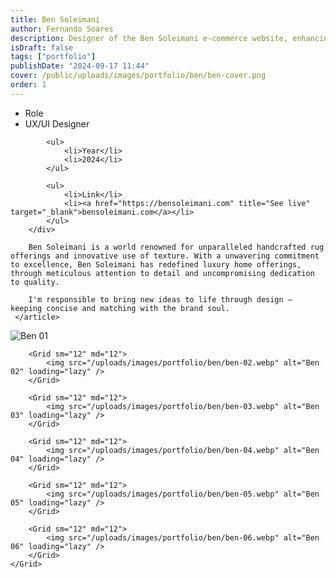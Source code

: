 ```yaml
---
title: Ben Soleimani
author: Fernando Soares
description: Designer of the Ben Soleimani e-commerce website, enhancing the product with UX/UI and driving the development of new features with the team.
isDraft: false
tags: ["portfolio"]
publishDate: "2024-09-17 11:44"
cover: /public/uploads/images/portfolio/ben/ben-cover.png
order: 1
---
```


<section class="wrap-wide">
    <article class="content-article">
        <div class="work-data">
            <ul>
                <li>Role</li>
                <li>UX/UI Designer</li>
            </ul>

            <ul>
                <li>Year</li>
                <li>2024</li>
            </ul>

            <ul>
                <li>Link</li>
                <li><a href="https://bensoleimani.com" title="See live" target="_blank">bensoleimani.com</a></li>
            </ul>
        </div>

        Ben Soleimani is a world renowned for unparalleled handcrafted rug offerings and innovative use of texture. With a unwavering commitment to excellence, Ben Soleimani has redefined luxury home offerings, through meticulous attention to detail and uncompromising dedication to quality.
        
        I'm responsible to bring new ideas to life through design — keeping concise and matching with the brand soul.
     </article>
</section>

<section class="wrap-wide">
    <Grid isContainer>
        <Grid sm="12" md="12">
            <img src="/uploads/images/portfolio/ben/ben-01.webp" alt="Ben 01" loading="lazy" />
        </Grid>

        <Grid sm="12" md="12">
            <img src="/uploads/images/portfolio/ben/ben-02.webp" alt="Ben 02" loading="lazy" />
        </Grid>

        <Grid sm="12" md="12">
            <img src="/uploads/images/portfolio/ben/ben-03.webp" alt="Ben 03" loading="lazy" />
        </Grid>

        <Grid sm="12" md="12">
            <img src="/uploads/images/portfolio/ben/ben-04.webp" alt="Ben 04" loading="lazy" />
        </Grid>

        <Grid sm="12" md="12">
            <img src="/uploads/images/portfolio/ben/ben-05.webp" alt="Ben 05" loading="lazy" />
        </Grid>

        <Grid sm="12" md="12">
            <img src="/uploads/images/portfolio/ben/ben-06.webp" alt="Ben 06" loading="lazy" />
        </Grid>
    </Grid>
</section>